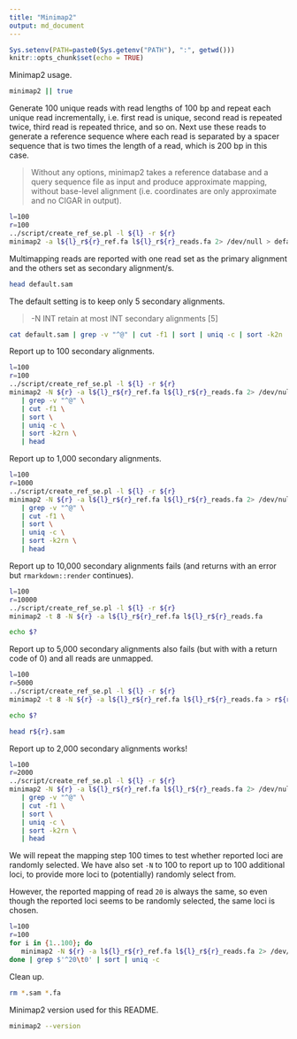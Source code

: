 ```yaml
---
title: "Minimap2"
output: md_document
---
```


```r
Sys.setenv(PATH=paste0(Sys.getenv("PATH"), ":", getwd()))
knitr::opts_chunk$set(echo = TRUE)
```

Minimap2 usage.

```bash
minimap2 || true
```

Generate 100 unique reads with read lengths of 100 bp and repeat each unique read incrementally, i.e. first read is unique, second read is repeated twice, third read is repeated thrice, and so on. Next use these reads to generate a reference sequence where each read is separated by a spacer sequence that is two times the length of a read, which is 200 bp in this case.

>Without any options, minimap2 takes a reference database and a query sequence file as input and produce approximate mapping, without base-level alignment (i.e. coordinates are only approximate and no CIGAR in output).

```bash
l=100
r=100
../script/create_ref_se.pl -l ${l} -r ${r}
minimap2 -a l${l}_r${r}_ref.fa l${l}_r${r}_reads.fa 2> /dev/null > default.sam
```

Multimapping reads are reported with one read set as the primary alignment and the others set as secondary alignment/s.

```bash
head default.sam
```

The default setting is to keep only 5 secondary alignments.

>-N INT       retain at most INT secondary alignments [5]

```bash
cat default.sam | grep -v "^@" | cut -f1 | sort | uniq -c | sort -k2n | head
```

Report up to 100 secondary alignments.

```bash
l=100
r=100
../script/create_ref_se.pl -l ${l} -r ${r}
minimap2 -N ${r} -a l${l}_r${r}_ref.fa l${l}_r${r}_reads.fa 2> /dev/null \
   | grep -v "^@" \
   | cut -f1 \
   | sort \
   | uniq -c \
   | sort -k2rn \
   | head
```

Report up to 1,000 secondary alignments.

```bash
l=100
r=1000
../script/create_ref_se.pl -l ${l} -r ${r}
minimap2 -N ${r} -a l${l}_r${r}_ref.fa l${l}_r${r}_reads.fa 2> /dev/null \
   | grep -v "^@" \
   | cut -f1 \
   | sort \
   | uniq -c \
   | sort -k2rn \
   | head
```

Report up to 10,000 secondary alignments fails (and returns with an error but `rmarkdown::render` continues).

```bash
l=100
r=10000
../script/create_ref_se.pl -l ${l} -r ${r}
minimap2 -t 8 -N ${r} -a l${l}_r${r}_ref.fa l${l}_r${r}_reads.fa

echo $?
```

Report up to 5,000 secondary alignments also fails (but with with a return code of 0) and all reads are unmapped.

```bash
l=100
r=5000
../script/create_ref_se.pl -l ${l} -r ${r}
minimap2 -t 8 -N ${r} -a l${l}_r${r}_ref.fa l${l}_r${r}_reads.fa > r${r}.sam

echo $?

head r${r}.sam
```

Report up to 2,000 secondary alignments works!

```bash
l=100
r=2000
../script/create_ref_se.pl -l ${l} -r ${r}
minimap2 -N ${r} -a l${l}_r${r}_ref.fa l${l}_r${r}_reads.fa 2> /dev/null \
   | grep -v "^@" \
   | cut -f1 \
   | sort \
   | uniq -c \
   | sort -k2rn \
   | head
```

We will repeat the mapping step 100 times to test whether reported loci are randomly selected. We have also set `-N` to 100 to report up to 100 additional loci, to provide more loci to (potentially) randomly select from.

However, the reported mapping of read `20` is always the same, so even though the reported loci seems to be randomly selected, the same loci is chosen.

```bash
l=100
r=100
for i in {1..100}; do
   minimap2 -N ${r} -a l${l}_r${r}_ref.fa l${l}_r${r}_reads.fa 2> /dev/null
done | grep $'^20\t0' | sort | uniq -c
```

Clean up.

```bash
rm *.sam *.fa
```

Minimap2 version used for this README.

```bash
minimap2 --version
```

